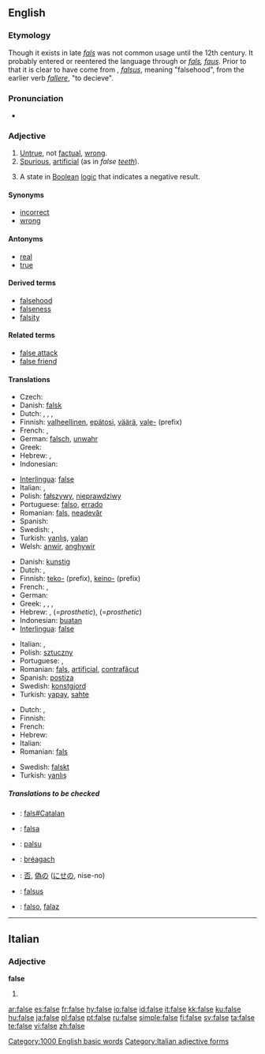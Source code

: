{{wikipedia|dab=false}}
==English==

===Etymology===
Though it exists in late {{OE.}} ''[[fals]]'' was not common usage until the 12th century.  It probably entered or reentered the language through {{OF.}} or {{N.}} ''[[fals]], [[faus]]''. Prior to that it is clear to have come from {{L.}}, ''[[falsus]]'', meaning "falsehood", from the earlier verb ''[[fallere]]'', "to decieve".

===Pronunciation===
*{{audio|en-us-false.ogg|Audio (US)}}

===Adjective===
{{en-adj|-}}

# [[untrue|Untrue]], not [[factual]], [[wrong]].
# [[spurious|Spurious]], [[artificial]] (as in ''false [[tooth|teeth]]'').
# {{logic}} A state in [[Boolean]] [[logic]] that indicates a negative result.

====Synonyms====
*[[incorrect]]
*[[wrong]]

====Antonyms====
*[[real]]
*[[true]]

====Derived terms====
*[[falsehood]]
*[[falseness]]
*[[falsity]]

====Related terms====
*[[false attack]]
*[[false friend]]

====Translations====
{{trans-top|untrue, not factual, wrong}}
* Czech: {{t-|cs|nepravdivý|m}}
* Danish: [[falsk]]
* Dutch: {{t|nl|onwaar}}, {{t+|nl|vals}}, {{t+|nl|fout}}, {{t|nl|onjuist}}
* Finnish: [[valheellinen]], [[epätosi]], [[väärä]], [[vale-]] (prefix)
* French: {{t+|fr|faux}}, {{t+|fr|incorrect}}
* German: [[falsch]], [[unwahr]]
* Greek: {{t+|el|ψευδής|tr=pseuðís|sc=Grek}}
* Hebrew: {{he-translation|שקרי|shikrí}} {{m}}, {{he-translation|לא נכון|ló nakhón}} {{m}}
* Indonesian: {{t-|id|salah|xs=Indonesian}}
{{trans-mid}}
* [[Interlingua]]: [[#Interlingua|false]]
* Italian: {{t+|it|falso}}, {{t+|it|errato}}
* Polish: [[fałszywy]], [[nieprawdziwy]]
* Portuguese: [[falso#Portuguese|falso]], [[errado]]
* Romanian: [[fals#Romanian|fals]], [[neadevăr]]
* Spanish: {{t+|es|falso}}
* Swedish: {{t|sv|falsk}}, {{t|sv|osann}}
* Turkish: [[yanlış]], [[yalan]]
* Welsh: [[anwir]], [[anghywir]]
{{trans-bottom}}

{{trans-top|spurious, artificial}}
* Danish: [[kunstig]]
* Dutch: {{t+|nl|vals}}, {{t|nl|onecht}}
* Finnish: [[teko-]] (prefix), [[keino-]] (prefix)
* French: {{t+|fr|faux}}, {{t+|fr|artificiel}}
* German: {{t+|de|falsch}}
* Greek: {{t+|el|ψευδής|tr=pseuðís|sc=Grek}}, {{t|el|πλαστός|tr=plastós|sc=Grek}}, {{t|el|κίβδηλος|tr=kívðilos|sc=Grek}}, {{t|el|νόθος|tr=nóθos|sc=Grek}}
* Hebrew: {{he-translation|מזוייף|mezuyáf}} {{m}}, {{he-translation|תותב|totáv}} {{m}} (=''prosthetic''), {{he-translation|תותבת|totévet}} {{f}} (=''prosthetic'')
* Indonesian: [[buat|buatan]]
* [[Interlingua]]: [[#Interlingua|false]]
{{trans-mid}}
* Italian: {{t-|it|posticcio}}, {{t+|it|finto}}
* Polish: [[sztuczny]]
* Portuguese: {{t+|pt|falso}}, {{t+|pt|artificial}}
* Romanian: [[fals#Romanian|fals]], [[artificial#Romanian|artificial]], [[contrafăcut]]
* Spanish: [[postiza]]
* Swedish: [[konstgjord]]
* Turkish: [[yapay]], [[sahte]]
{{trans-bottom}}

{{trans-top|state in Boolean logic that indicates a negative result}}
* Dutch: {{t|nl|onwaar}}, {{t+|nl|vals}}
* Finnish: {{t+|fi|epätosi}}
* French: {{t+|fr|faux}}
* Hebrew: {{he-translation|שקרי|shikrí}} {{m}}
* Italian: {{t+|it|falso}}
* Romanian: [[fals#Romanian|fals]] {{n}}
{{trans-mid}}
* Swedish: [[falskt]]
* Turkish: [[yanlış]]
{{trans-bottom}}

=====Translations to be checked=====
{{checktrans}}
{{top}}
*{{ttbc|Catalan}}: [[fals#Catalan]]
*{{ttbc|Ido}}: [[falsa]]
*{{ttbc|Indonesian}}: [[palsu]]
*{{ttbc|Irish}}: [[bréagach]]
{{mid}}
*{{ttbc|Japanese}}: [[否]], [[偽]]の ([[にせ]]の, nise-no)
*{{ttbc|Latin}}: [[falsus]]
*{{ttbc|Spanish}}: [[falso]], [[falaz]]
{{bottom}}

[[Category:1000 English basic words]]

----

==Italian==

===Adjective===
'''false''' {{p}}

# {{feminine of|falso#Adjective|falso}}

[[Category:Italian adjective forms]]

[[ar:false]]
[[es:false]]
[[fr:false]]
[[hy:false]]
[[io:false]]
[[id:false]]
[[it:false]]
[[kk:false]]
[[ku:false]]
[[hu:false]]
[[ja:false]]
[[pl:false]]
[[pt:false]]
[[ru:false]]
[[simple:false]]
[[fi:false]]
[[sv:false]]
[[ta:false]]
[[te:false]]
[[vi:false]]
[[zh:false]]